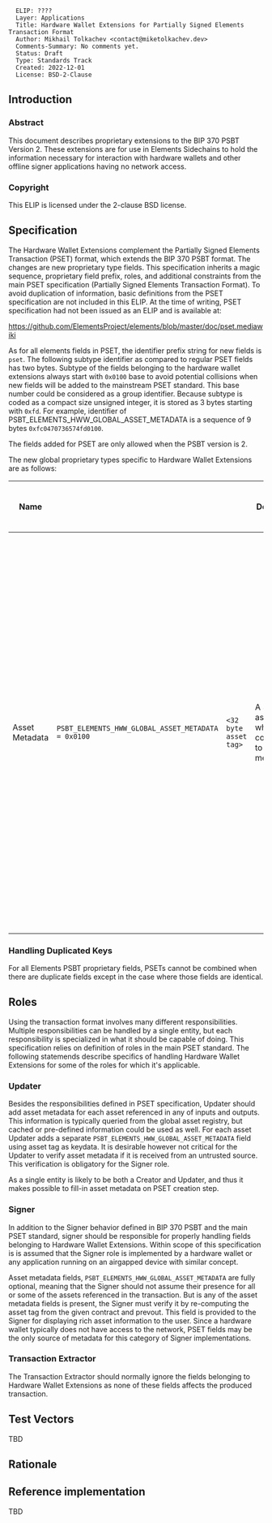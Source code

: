 <pre>
  ELIP: ????
  Layer: Applications
  Title: Hardware Wallet Extensions for Partially Signed Elements Transaction Format
  Author: Mikhail Tolkachev <contact@miketolkachev.dev>
  Comments-Summary: No comments yet.
  Status: Draft
  Type: Standards Track
  Created: 2022-12-01
  License: BSD-2-Clause
</pre>

==Introduction==

===Abstract===

This document describes proprietary extensions to the BIP 370 PSBT Version 2.
These extensions are for use in Elements Sidechains to hold the information necessary for interaction with hardware wallets and other offline signer applications having no network access.

===Copyright===

This ELIP is licensed under the 2-clause BSD license.

==Specification==

The Hardware Wallet Extensions complement the Partially Signed Elements Transaction (PSET) format, which extends the BIP 370 PSBT format. The changes are new proprietary type fields. This specification inherits a magic sequence, proprietary field prefix, roles, and additional constraints from the main PSET specification (Partially Signed Elements Transaction Format). To avoid duplication of information, basic definitions from the PSET specification are not included in this ELIP. At the time of writing, PSET specification had not been issued as an ELIP and is available at:

https://github.com/ElementsProject/elements/blob/master/doc/pset.mediawiki

As for all elements fields in PSET, the identifier prefix string for new fields is <tt>pset</tt>. The following subtype identifier as compared to regular PSET fields has two bytes. Subtype of the fields belonging to the hardware wallet extensions always start with <tt>0x0100</tt> base to avoid potential collisions when new fields will be added to the mainstream PSET standard. This base number could be considered as a group identifier. Because subtype is coded as a compact size unsigned integer, it is stored as 3 bytes starting with <tt>0xfd</tt>. For example, identifier of PSBT_ELEMENTS_HWW_GLOBAL_ASSET_METADATA is a sequence of 9 bytes <tt>0xfc0470736574fd0100</tt>.

The fields added for PSET are only allowed when the PSBT version is 2.

The new global proprietary types specific to Hardware Wallet Extensions are as follows:

{|
! Name
! <tt><keytype></tt>
! <tt><keydata></tt>
! <tt><keydata></tt> Description
! <tt><valuedata></tt>
! <tt><valuedata></tt> Description
! Versions Requiring Inclusion
! Versions Requiring Exclusion
! Versions Allowing Inclusion
|-
| Asset Metadata
| <tt>PSBT_ELEMENTS_HWW_GLOBAL_ASSET_METADATA = 0x0100</tt>
| <tt><32 byte asset tag></tt>
| A 32 byte asset tag which corresponds to this metadata.
| <compact size uint contractLen><bytes contract><32-byte prevoutTxid><32-bit little endian uint prevoutIndex>
| The asset metadata including contract and issuance prevout. The parameter <tt>contract</tt> is a JSON document, canonicalized to have its keys sorted lexographically. It is preceded by <tt>contractLen</tt> containing size of the contract in bytes as compact size unsigned integer. Issuance prevout has two parts: a 32-byte <tt>prevoutTxid</tt> (transaction hash) and a 32-bit little endian unsigned integer <tt>prevoutIndex</tt> (zero-based index of the transaction output).
|
| 0
| 2
|}

===Handling Duplicated Keys===

For all Elements PSBT proprietary fields, PSETs cannot be combined when there are duplicate fields except in the case where those fields are identical.

==Roles==

Using the transaction format involves many different responsibilities. Multiple responsibilities can be handled by a single entity, but each responsibility is specialized in what it should be capable of doing.
This specification relies on definition of roles in the main PSET standard. The following statemends describe specifics of handling Hardware Wallet Extensions for some of the roles for which it's applicable.

===Updater===

Besides the responsibilities defined in PSET specification, Updater should add asset metadata for each asset referenced in any of inputs and outputs. This information is typically queried from the global asset registry, but cached or pre-defined information could be used as well. For each asset Updater adds a separate <tt>PSBT_ELEMENTS_HWW_GLOBAL_ASSET_METADATA</tt> field using asset tag as keydata. It is desirable however not critical for the Updater to verify asset metadata if it is received from an untrusted source. This verification is obligatory for the Signer role.

As a single entity is likely to be both a Creator and Updater, and thus it makes possible to fill-in asset metadata on PSET creation step.

===Signer===

In addition to the Signer behavior defined in BIP 370 PSBT and the main PSET standard, signer should be responsible for properly handling fields belonging to Hardware Wallet Extensions. Within scope of this specification is is assumed that the Signer role is implemented by a hardware wallet or any application running on an airgapped device with similar concept.

Asset metadata fields, <tt>PSBT_ELEMENTS_HWW_GLOBAL_ASSET_METADATA</tt> are fully optional, meaning that the Signer should not assume their presence for all or some of the assets referenced in the transaction. But is any of the asset metadata fields is present, the Signer must verify it by re-computing the asset tag from the given contract and prevout. This field is provided to the Signer for displaying rich asset information to the user. Since a hardware wallet typically does not have access to the network, PSET fields may be the only source of metadata for this category of Signer implementations.

===Transaction Extractor===

The Transaction Extractor should normally ignore the fields belonging to Hardware Wallet Extensions as none of these fields affects the produced transaction.

==Test Vectors==

TBD

==Rationale==

<references/>

==Reference implementation==

TBD
